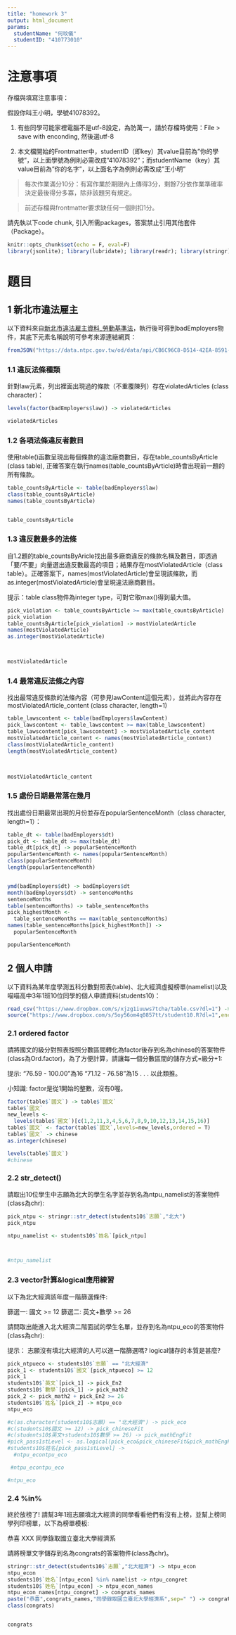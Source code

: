```yaml
---
title: "homework 3"
output: html_document
params:
  studentName: "何玟儀"
  studentID: "410773010"
---
```


# 注意事項

存檔與填寫注意事項：

假設你叫王小明，學號41078392。

  1. 有些同學可能家裡電腦不是utf-8設定，為防萬一，請於存檔時使用：File > save with enconding, 然後選utf-8

  2. 本文檔開始的Frontmatter中，studentID（即key）其value目前為"你的學號"，以上面學號為例則必需改成"41078392"；而studentName（key）其value目前為"你的名字"，以上面名字為例則必需改成"王小明"
  
> 每次作業滿分10分：有寫作業於期限內上傳得3分，剩餘7分依作業準確率決定最後得分多寡，除非該題另有規定。

> 前述存檔與frontmatter要求缺任何一個則扣1分。

請先執以下code chunk, 引入所需packages，答案禁止引用其他套件（Package）。
```r
knitr::opts_chunk$set(echo = F, eval=F)
library(jsonlite); library(lubridate); library(readr); library(stringr)
```

# 題目

## 1 新北市違法雇主
以下資料來自[新北市違法雇主資料_勞動基準法](https://data.ntpc.gov.tw/od/detail?oid=A3408B16-7B28-4FA5-9834-D147AAE909BF)，執行後可得到badEmployers物件，其底下元素名稱說明可參考來源連結網頁：
```r
fromJSON("https://data.ntpc.gov.tw/od/data/api/CB6C96C8-D514-42EA-8591-0F4447E79C91?$format=json") -> badEmployers
```


### 1.1 違反法條種類
針對law元素，列出裡面出現過的條款（不重覆陳列）存在violatedArticles (class character)：
```r
levels(factor(badEmployers$law)) -> violatedArticles

violatedArticles
```

### 1.2 各項法條違反者數目
使用table()函數呈現出每個條款的違法廠商數目，存在table_countsByArticle (class table), 正確答案在執行names(table_countsByArticle)時會出現前一題的所有條款。
```r
table_countsByArticle <- table(badEmployers$law)
class(table_countsByArticle)
names(table_countsByArticle)


table_countsByArticle
```

### 1.3 違反數最多的法條
自1.2題的table_countsByAricle找出最多廠商違反的條款名稱及數目，即透過「要/不要」向量選出違反數最高的項目；結果存在mostViolatedArticle（class table）。正確答案下，names(mostViolatedArticle)會呈現該條款，而as.integer(mostViolatedArticle)會呈現違法廠商數目。

提示：table class物件為integer type，可對它取max()得到最大值。
```r
pick_violation <- table_countsByArticle >= max(table_countsByArticle)
pick_violation
table_countsByArticle[pick_violation] -> mostViolatedArticle
names(mostViolatedArticle)
as.integer(mostViolatedArticle)



mostViolatedArticle
```

### 1.4 最常違反法條之內容
找出最常違反條款的法條內容（可參見lawContent這個元素），並將此內容存在mostViolatedArticle_content (class character, length=1)
```r
table_lawscontent <- table(badEmployers$lawContent)
pick_lawscontent <- table_lawscontent >= max(table_lawscontent)
table_lawscontent[pick_lawscontent] -> mostViolatedArticle_content
mostViolatedArticle_content <- names(mostViolatedArticle_content)
class(mostViolatedArticle_content)
length(mostViolatedArticle_content)

 

mostViolatedArticle_content
```

### 1.5 處份日期最常落在幾月
找出處份日期最常出現的月份並存在popularSentenceMonth（class character, length=1）：
```r
table_dt <- table(badEmployers$dt)
pick_dt <- table_dt >= max(table_dt)
table_dt[pick_dt] -> popularSentenceMonth
popularSentenceMonth <- names(popularSentenceMonth)
class(popularSentenceMonth)
length(popularSentenceMonth)


ymd(badEmployers$dt) -> badEmployers$dt
month(badEmployers$dt) -> sentenceMonths
sentenceMonths
table(sentenceMonths) -> table_sentenceMonths
pick_highestMonth <- 
  table_sentenceMonths == max(table_sentenceMonths)
names(table_sentenceMonths[pick_highestMonth]) -> 
  popularSentenceMonth

popularSentenceMonth
```

## 2 個人申請
以下資料為某年度學測五科分數對照表(table)、北大經濟虛擬榜單(namelist)以及喵喵高中3年1班10位同學的個人申請資料(students10)：
```r
read_csv("https://www.dropbox.com/s/xjzg1iuuws7tcha/table.csv?dl=1") -> table
source("https://www.dropbox.com/s/5oy56om4q0857tt/student10.R?dl=1",encoding = "UTF-8")
```


### 2.1 ordered factor
請將國文的級分對照表按照分數區間轉化為factor後存到名為chinese的答案物件(class為Ord.factor)，為了方便計算，請讓每一個分數區間的儲存方式=級分+1:

提示:
"76.59 - 100.00"為16
"71.12 -  76.58"為15
.
.
.
以此類推。

小知識:
factor是從1開始的整數，沒有0喔。
```r
factor(table$`國文`) -> table$`國文`
table$`國文`
new_levels <-
  levels(table$`國文`)[c(1,2,11,3,4,5,6,7,8,9,10,12,13,14,15,16)]
table$`國文` <- factor(table$`國文`,levels=new_levels,ordered = T)
table$`國文` -> chinese
as.integer(chinese)

levels(table$`國文`)
#chinese

```


### 2.2 str_detect()
請取出10位學生中志願為北大的學生名字並存到名為ntpu_namelist的答案物件(class為chr):
```r
pick_ntpu <- stringr::str_detect(students10$`志願`,"北大")
pick_ntpu

ntpu_namelist <- students10$`姓名`[pick_ntpu]



#ntpu_namelist
```

### 2.3 vector計算&logical應用練習
以下為北大經濟該年度一階篩選條件:

篩選一: 國文 >= 12
篩選二: 英文+數學 >= 26

請問取出能進入北大經濟二階面試的學生名單，並存到名為ntpu_eco的答案物件(class為chr):

提示：
志願沒有填北大經濟的人可以進一階篩選嗎?
logical儲存的本質是甚麼?
```r
pick_ntpueco <- students10$`志願` == "北大經濟"
pick_1 <- students10$`國文`[pick_ntpueco] >= 12
pick_1
students10$`英文`[pick_1] -> pick_En2
students10$`數學`[pick_1] -> pick_math2
pick_2 <- pick_math2 + pick_En2 >= 26
students10$`姓名`[pick_2] -> ntpu_eco
ntpu_eco

#c(as.character(students10$志願) == "北大經濟") -> pick_eco
#c(students10$國文 >= 12) -> pick_chineseFit
#c(students10$英文+students10$數學 >= 26) -> pick_mathEngFit
#pick_pass1stLevel <- as.logical(pick_eco&pick_chineseFit&pick_mathEngFit)
#students10$姓名[pick_pass1stLevel] ->
  #ntpu_econtpu_eco

 #ntpu_econtpu_eco

#ntpu_eco
```

### 2.4 %in%
終於放榜了!
請幫3年1班志願填北大經濟的同學看看他們有沒有上榜，並幫上榜同學列印榜單，以下為榜單模板:

恭喜 XXX 同學錄取國立臺北大學經濟系

請將榜單文字儲存到名為congrats的答案物件(class為chr)。
```r
stringr::str_detect(students10$`志願`,"北大經濟") -> ntpu_econ
ntpu_econ
students10$`姓名`[ntpu_econ] %in% namelist -> ntpu_congret
students10$`姓名`[ntpu_econ] -> ntpu_econ_names
ntpu_econ_names[ntpu_congret] -> congrats_names
paste("恭喜",congrats_names,"同學錄取國立臺北大學經濟系",sep=" ") -> congrats
class(congrats)


congrats
```
